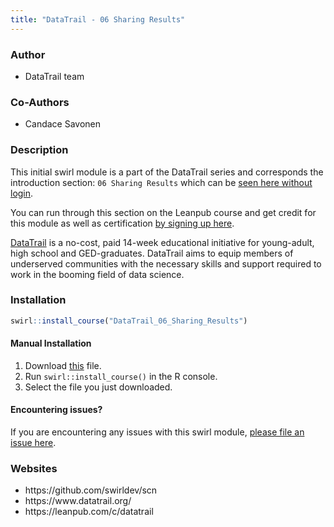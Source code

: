 ```yaml
---
title: "DataTrail - 06 Sharing Results"
---
```


### Author

- DataTrail team

### Co-Authors

- Candace Savonen

### Description

This initial swirl module is a part of the DataTrail series and corresponds the introduction section: `06 Sharing Results` which can be [seen here without login](https://datatrail-jhu.github.io/DataTrail/sharing-results.html).

You can run through this section on the Leanpub course and get credit for this module as well as certification [by signing up here](https://leanpub.com/c/datatrail).

[DataTrail](https://www.datatrail.org/) is a no-cost, paid 14-week educational initiative for young-adult, high school and GED-graduates. DataTrail aims to equip members of underserved communities with the necessary skills and support required to work in the booming field of data science.

### Installation

```r
swirl::install_course("DataTrail_06_Sharing_Results")
```

#### Manual Installation

1. Download [this](http://swirlstats.com/scn/DataTrail_06_Sharing_Results.swc) file.
2. Run `swirl::install_course()` in the R console.
3. Select the file you just downloaded.

#### Encountering issues?

If you are encountering any issues with this swirl module, [please file an issue here](https://github.com/datatrail-jhu/datatrail-swirl/issues/new).

### Websites

- https://github.com/swirldev/scn
- https://www.datatrail.org/
- https://leanpub.com/c/datatrail
